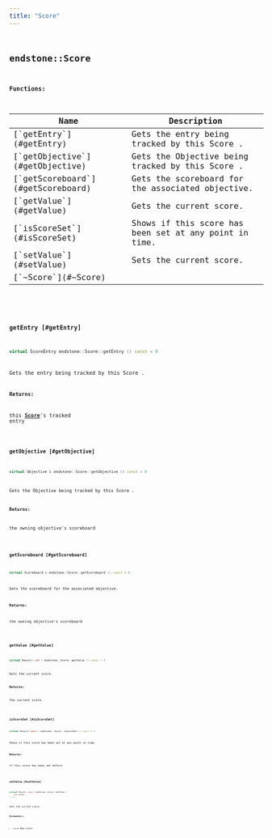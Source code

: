 ```yaml
---
title: "Score"
---
```


## <code className="doc-symbol doc-symbol-class"/> endstone::Score

















**Functions:**

<table>
<thead>
   <tr>
      <th>Name</th>
      <th>Description</th>
   </tr>
</thead>
<tbody>
<tr key="classendstone_1_1_score_1ad4f90b17d4d35334a1732bf428649368">
    <td>[`getEntry`](#getEntry)</td>
    <td>Gets the entry being tracked by this Score .</td>
</tr>
<tr key="classendstone_1_1_score_1a15ddb09b97449ea2805cc1b68ad1231a">
    <td>[`getObjective`](#getObjective)</td>
    <td>Gets the Objective being tracked by this Score .</td>
</tr>
<tr key="classendstone_1_1_score_1a3501e51b79e4d696e4d2513752d9967d">
    <td>[`getScoreboard`](#getScoreboard)</td>
    <td>Gets the scoreboard for the associated objective.</td>
</tr>
<tr key="classendstone_1_1_score_1af2ee6bac6b319da8830876d01be9cb89">
    <td>[`getValue`](#getValue)</td>
    <td>Gets the current score.</td>
</tr>
<tr key="classendstone_1_1_score_1a9a67b67e08e453c1b18568dd7404a04f">
    <td>[`isScoreSet`](#isScoreSet)</td>
    <td>Shows if this score has been set at any point in time.</td>
</tr>
<tr key="classendstone_1_1_score_1af9354fe026c4039778140e04124dfce4">
    <td>[`setValue`](#setValue)</td>
    <td>Sets the current score.</td>
</tr>
<tr key="classendstone_1_1_score_1aaf6dc0162a28e0b9b3224221d22cb2ea">
    <td>[`~Score`](#~Score)</td>
    <td></td>
</tr>
</tbody>
</table>

### <code className="doc-symbol doc-symbol-function"/> getEntry [#getEntry]

```cpp
virtual ScoreEntry endstone::Score::getEntry () const = 0
```

Gets the entry being tracked by this Score .



**Returns:**

this [**Score**](classendstone_1_1_score.md)'s tracked entry 





        
### <code className="doc-symbol doc-symbol-function"/> getObjective [#getObjective]

```cpp
virtual Objective & endstone::Score::getObjective () const = 0
```

Gets the Objective being tracked by this Score .



**Returns:**

the owning objective's scoreboard 





        
### <code className="doc-symbol doc-symbol-function"/> getScoreboard [#getScoreboard]

```cpp
virtual Scoreboard & endstone::Score::getScoreboard () const = 0
```

Gets the scoreboard for the associated objective.



**Returns:**

the owning objective's scoreboard 





        
### <code className="doc-symbol doc-symbol-function"/> getValue [#getValue]

```cpp
virtual Result< int > endstone::Score::getValue () const = 0
```

Gets the current score.



**Returns:**

the current score 





        
### <code className="doc-symbol doc-symbol-function"/> isScoreSet [#isScoreSet]

```cpp
virtual Result< bool > endstone::Score::isScoreSet () const = 0
```

Shows if this score has been set at any point in time.



**Returns:**

if this score has been set before 





        
### <code className="doc-symbol doc-symbol-function"/> setValue [#setValue]

```cpp
virtual Result< void > endstone::Score::setValue (
    int score
) = 0
```

Sets the current score.



**Parameters:**


* `score` New score 




        